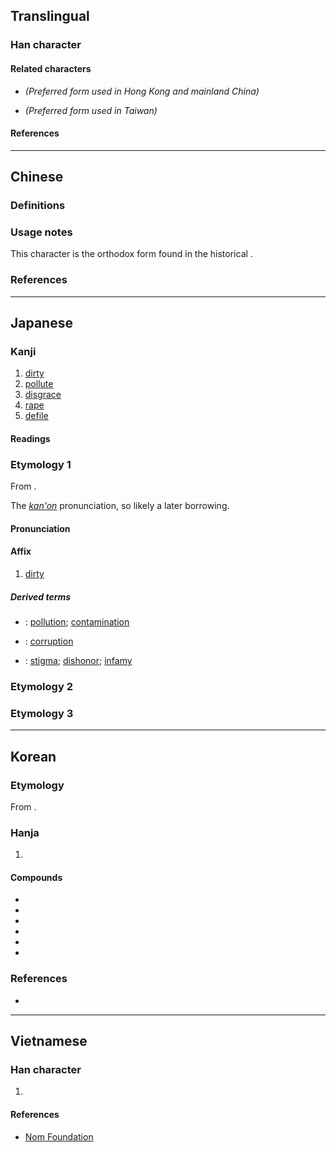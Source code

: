{{also|污|汙}}
{{character info}}
==Translingual==
{{stroke order|type=janimate}}

===Han character===
{{Han char|rn=85|rad=水|as=03|sn=6|four=31127|canj=EMJS|ids=⿰氵亐}}

====Related characters====
* {{l|mul|[[污]]}} ''(Preferred form used in Hong Kong and mainland China)''
* {{l|mul|[[汙]]}} ''(Preferred form used in Taiwan)''

====References====
{{Han ref|kx=0605.150|dkj=17133|dj=0999.060|hdz=31551.020|uh=6C5A}}

----

==Chinese==

===Definitions===
{{zh-see|污}}

===Usage notes===
This character is the orthodox form found in the historical {{w|Kangxi Dictionary}}.

===References===
{{R:twedu|B02012-002#37}}

----

==Japanese==

===Kanji===
{{ja-kanji|grade=c|rs=水03}}

# [[dirty]]
# [[pollute]]
# [[disgrace]]
# [[rape]]
# [[defile]]

====Readings====
{{ja-readings
|goon=う
|kanon=お<を
|kun=けが-す, けが-れる, よご-す, きたな-い, よご-れる, けが-らわし.い
}}

===Etymology 1===
{{ja-kanjitab|お|yomi=kanon}}
From {{der|ja|ltc|sort=お|污|tr=ʔuoH}}.

The ''[[漢音#Japanese|kan'on]]'' pronunciation, so likely a later borrowing.

====Pronunciation====
{{ja-pron|お|y=kanon}}

====Affix====
{{ja-pos|affix|お|hhira=を}}

# [[dirty]]

=====Derived terms=====
{{der-top}}
* {{ja-r|汚%染|お%せん}}: [[pollution]]; [[contamination]]
* {{ja-r|汚%職|お%しょく}}: {{lb|ja|politics}} [[corruption]]
* {{ja-r|汚%名|お%めい}}: [[stigma]]; [[dishonor]]; [[infamy]]
{{der-bottom}}

===Etymology 2===
{{ja-kanjitab|よご|o1=れ|yomi=k}}
{{ja-see|よごれ}}

===Etymology 3===
{{ja-kanjitab|けが|o1=れ|yomi=k}}
{{ja-see|けがれ}}

----

==Korean==

===Etymology===
From {{der|ko|ltc|-}} {{ltc-l|汚|id=1}}.

===Hanja===
{{ko-hanja-search}}
{{ko-hanja|더럽다|더러울|오}}

# {{hanja form of|오|[[dirty]]}}

====Compounds====
{{der-top3|Compounds}}
* {{ko-l|오염|汚染}}
* {{ko-l|오명|汚名}}
* {{ko-l|오물|汚物}}
* {{ko-l|오점|汚點}}
* {{ko-l|오수|汚水}}
* {{ko-l|탐관오리|貪官汚吏}}
{{der-bottom}}

===References===
* {{R:hanjadoc|5797}}

----

==Vietnamese==

===Han character===
{{vi-readings|rs=水03|reading=ô, ố}}

# {{rfdef|vi|sort=水03}}

====References====
* [http://nomfoundation.org/common/nom_details.php?codepoint=6C5A Nom Foundation]